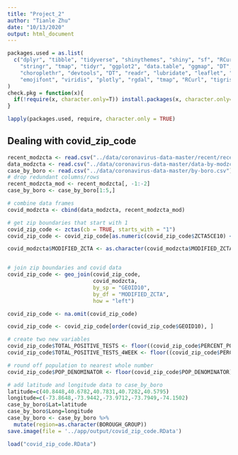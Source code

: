 ```yaml
---
title: "Project_2"
author: "Tianle Zhu"
date: "10/13/2020"
output: html_document
---
```


```r
packages.used = as.list(
  c("dplyr", "tibble", "tidyverse", "shinythemes", "shiny", "sf", "RCurl",
    "stringr", "tmap", "tidyr", "ggplot2", "data.table", "ggmap", "DT",
    "choroplethr", "devtools", "DT", "readr", "lubridate", "leaflet", "tigris",
    "emojifont", "viridis", "plotly", "rgdal", "tmap", "RCurl", "tigris")
)
check.pkg = function(x){
  if(!require(x, character.only=T)) install.packages(x, character.only=T, dependence=T)
}

lapply(packages.used, require, character.only = TRUE)
```

## Dealing with covid_zip_code
```r
recent_modzcta <- read.csv("../data/coronavirus-data-master/recent/recent-4-week-by-modzcta.csv")
data_modzcta <- read.csv("../data/coronavirus-data-master/data-by-modzcta.csv")
case_by_boro <- read.csv("../data/coronavirus-data-master/by-boro.csv")
# drop redundant columns/rows
recent_modzcta_mod <- recent_modzcta[, -1:-2]
case_by_boro <- case_by_boro[1:5,]

# combine data frames
covid_modzcta <- cbind(data_modzcta, recent_modzcta_mod)

# get zip boundaries that start with 1
covid_zip_code <- zctas(cb = TRUE, starts_with = "1")
covid_zip_code <- covid_zip_code[as.numeric(covid_zip_code$ZCTA5CE10) < 11436, ]

covid_modzcta$MODIFIED_ZCTA <- as.character(covid_modzcta$MODIFIED_ZCTA)


# join zip boundaries and covid data 
covid_zip_code <- geo_join(covid_zip_code, 
                           covid_modzcta, 
                           by_sp = "GEOID10", 
                           by_df = "MODIFIED_ZCTA",
                           how = "left")

covid_zip_code <- na.omit(covid_zip_code)

covid_zip_code <- covid_zip_code[order(covid_zip_code$GEOID10), ]

# create two new variables 
covid_zip_code$TOTAL_POSITIVE_TESTS <- floor((covid_zip_code$PERCENT_POSITIVE/100)*covid_zip_code$TOTAL_COVID_TESTS)
covid_zip_code$TOTAL_POSITIVE_TESTS_4WEEK <- floor((covid_zip_code$PERCENT_POSITIVE_4WEEK/100)*covid_zip_code$NUM_PEOP_TEST_4WEEK)

# round off population to nearest whole number 
covid_zip_code$POP_DENOMINATOR <- floor(covid_zip_code$POP_DENOMINATOR)

# add latitude and longitude data to case_by_boro
latitude=c(40.8448,40.6782,40.7831,40.7282,40.5795)
longitude=c(-73.8648,-73.9442,-73.9712,-73.7949,-74.1502)
case_by_boro$Lat=latitude
case_by_boro$Long=longitude
case_by_boro <- case_by_boro %>%
  mutate(region=as.character(BOROUGH_GROUP))
save.image(file = '../app/output/covid_zip_code.RData')
```



```r
load("covid_zip_code.RData")
```

